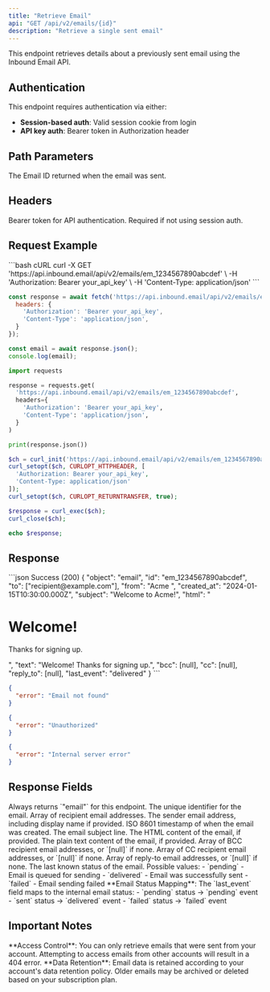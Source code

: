 ```yaml
---
title: "Retrieve Email"
api: "GET /api/v2/emails/{id}"
description: "Retrieve a single sent email"
---
```


<Note>
This endpoint retrieves details about a previously sent email using the Inbound Email API.
</Note>

## Authentication

This endpoint requires authentication via either:
- **Session-based auth**: Valid session cookie from login
- **API key auth**: Bearer token in Authorization header

## Path Parameters

<ParamField path="id" type="string" required>
  The Email ID returned when the email was sent.
</ParamField>

## Headers

<ParamField header="Authorization" type="string">
  Bearer token for API authentication. Required if not using session auth.
</ParamField>

## Request Example

<RequestExample>
  ```bash cURL
  curl -X GET 'https://api.inbound.email/api/v2/emails/em_1234567890abcdef' \
       -H 'Authorization: Bearer your_api_key' \
       -H 'Content-Type: application/json'
  ```

  ```javascript Node.js
  const response = await fetch('https://api.inbound.email/api/v2/emails/em_1234567890abcdef', {
    headers: {
      'Authorization': 'Bearer your_api_key',
      'Content-Type': 'application/json',
    }
  });

  const email = await response.json();
  console.log(email);
  ```

  ```python Python
  import requests

  response = requests.get(
    'https://api.inbound.email/api/v2/emails/em_1234567890abcdef',
    headers={
      'Authorization': 'Bearer your_api_key',
      'Content-Type': 'application/json',
    }
  )

  print(response.json())
  ```

  ```php PHP
  $ch = curl_init('https://api.inbound.email/api/v2/emails/em_1234567890abcdef');
  curl_setopt($ch, CURLOPT_HTTPHEADER, [
    'Authorization: Bearer your_api_key',
    'Content-Type: application/json'
  ]);
  curl_setopt($ch, CURLOPT_RETURNTRANSFER, true);

  $response = curl_exec($ch);
  curl_close($ch);

  echo $response;
  ```
</RequestExample>

## Response

<ResponseExample>
  ```json Success (200)
  {
    "object": "email",
    "id": "em_1234567890abcdef",
    "to": ["recipient@example.com"],
    "from": "Acme <noreply@yourdomain.com>",
    "created_at": "2024-01-15T10:30:00.000Z",
    "subject": "Welcome to Acme!",
    "html": "<h1>Welcome!</h1><p>Thanks for signing up.</p>",
    "text": "Welcome! Thanks for signing up.",
    "bcc": [null],
    "cc": [null],
    "reply_to": [null],
    "last_event": "delivered"
  }
  ```

  ```json Email Not Found (404)
  {
    "error": "Email not found"
  }
  ```

  ```json Unauthorized (401)
  {
    "error": "Unauthorized"
  }
  ```

  ```json Server Error (500)
  {
    "error": "Internal server error"
  }
  ```
</ResponseExample>

## Response Fields

<ResponseField name="object" type="string" required>
  Always returns `"email"` for this endpoint.
</ResponseField>

<ResponseField name="id" type="string" required>
  The unique identifier for the email.
</ResponseField>

<ResponseField name="to" type="array" required>
  Array of recipient email addresses.
</ResponseField>

<ResponseField name="from" type="string" required>
  The sender email address, including display name if provided.
</ResponseField>

<ResponseField name="created_at" type="string" required>
  ISO 8601 timestamp of when the email was created.
</ResponseField>

<ResponseField name="subject" type="string" required>
  The email subject line.
</ResponseField>

<ResponseField name="html" type="string | null">
  The HTML content of the email, if provided.
</ResponseField>

<ResponseField name="text" type="string | null">
  The plain text content of the email, if provided.
</ResponseField>

<ResponseField name="bcc" type="array">
  Array of BCC recipient email addresses, or `[null]` if none.
</ResponseField>

<ResponseField name="cc" type="array">
  Array of CC recipient email addresses, or `[null]` if none.
</ResponseField>

<ResponseField name="reply_to" type="array">
  Array of reply-to email addresses, or `[null]` if none.
</ResponseField>

<ResponseField name="last_event" type="string" required>
  The last known status of the email. Possible values:
  - `pending` - Email is queued for sending
  - `delivered` - Email was successfully sent
  - `failed` - Email sending failed
</ResponseField>

<Info>
**Email Status Mapping**: The `last_event` field maps to the internal email status:
- `pending` status → `pending` event
- `sent` status → `delivered` event  
- `failed` status → `failed` event
</Info>

## Important Notes

<Warning>
**Access Control**: You can only retrieve emails that were sent from your account. Attempting to access emails from other accounts will result in a 404 error.
</Warning>

<Note>
**Data Retention**: Email data is retained according to your account's data retention policy. Older emails may be archived or deleted based on your subscription plan.
</Note> 